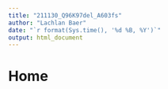 ```yaml
---
title: "211130_Q96K97del_A603fs"
author: "Lachlan Baer"
date: "`r format(Sys.time(), '%d %B, %Y')`"
output: html_document
---
```


# Home
